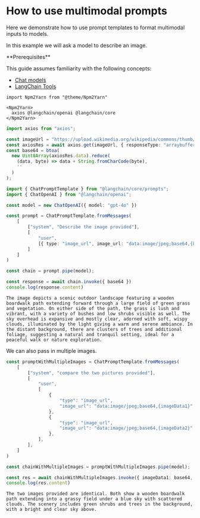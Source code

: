 # How to use multimodal prompts

Here we demonstrate how to use prompt templates to format multimodal inputs to models. 

In this example we will ask a model to describe an image.

<Info>
**Prerequisites**


This guide assumes familiarity with the following concepts:

- [Chat models](/oss/python/concepts/chat_models)
- [LangChain Tools](/oss/python/concepts/tools)

</Info>

```{=mdx}
import Npm2Yarn from "@theme/Npm2Yarn"

<Npm2Yarn>
  axios @langchain/openai @langchain/core
</Npm2Yarn>
```
```typescript
import axios from "axios";

const imageUrl = "https://upload.wikimedia.org/wikipedia/commons/thumb/d/dd/Gfp-wisconsin-madison-the-nature-boardwalk.jpg/2560px-Gfp-wisconsin-madison-the-nature-boardwalk.jpg";
const axiosRes = await axios.get(imageUrl, { responseType: "arraybuffer" });
const base64 = btoa(
  new Uint8Array(axiosRes.data).reduce(
    (data, byte) => data + String.fromCharCode(byte),
    ''
  )
);
```


```typescript
import { ChatPromptTemplate } from "@langchain/core/prompts";
import { ChatOpenAI } from "@langchain/openai";

const model = new ChatOpenAI({ model: "gpt-4o" })
```


```typescript
const prompt = ChatPromptTemplate.fromMessages(
    [
        ["system", "Describe the image provided"],
        [
            "user",
            [{ type: "image_url", image_url: "data:image/jpeg;base64,{base64}" }],
        ]
    ]
)
```


```typescript
const chain = prompt.pipe(model);
```


```typescript
const response = await chain.invoke({ base64 })
console.log(response.content)
```
```output
The image depicts a scenic outdoor landscape featuring a wooden boardwalk path extending forward through a large field of green grass and vegetation. On either side of the path, the grass is lush and vibrant, with a variety of bushes and low shrubs visible as well. The sky overhead is expansive and mostly clear, adorned with soft, wispy clouds, illuminated by the light giving a warm and serene ambiance. In the distant background, there are clusters of trees and additional foliage, suggesting a natural and tranquil setting, ideal for a peaceful walk or nature exploration.
```
We can also pass in multiple images.


```typescript
const promptWithMultipleImages = ChatPromptTemplate.fromMessages(
    [
        ["system", "compare the two pictures provided"],
        [
            "user",
            [
                {
                    "type": "image_url",
                    "image_url": "data:image/jpeg;base64,{imageData1}",
                },
                {
                    "type": "image_url",
                    "image_url": "data:image/jpeg;base64,{imageData2}",
                },
            ],
        ],
    ]
)
```


```typescript
const chainWithMultipleImages = promptWithMultipleImages.pipe(model);
```


```typescript
const res = await chainWithMultipleImages.invoke({ imageData1: base64, imageData2: base64 })
console.log(res.content)
```
```output
The two images provided are identical. Both show a wooden boardwalk path extending into a grassy field under a blue sky with scattered clouds. The scenery includes green shrubs and trees in the background, with a bright and clear sky above.
```
